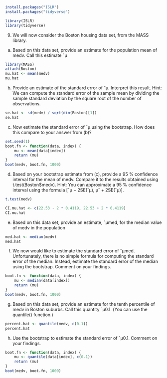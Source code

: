 ```{r}
install.packages("ISLR")
install.packages("tidyverse")
```


```{r}
library(ISLR)
library(tidyverse)
```

9. We will now consider the Boston housing data set, from the MASS
library.
(a) Based on this data set, provide an estimate for the population
mean of medv. Call this estimate ˆμ

```{r}
library(MASS)
attach(Boston)
mu.hat <- mean(medv)
mu.hat
```

(b) Provide an estimate of the standard error of ˆμ. Interpret this
result.
Hint: We can compute the standard error of the sample mean by
dividing the sample standard deviation by the square root of the
number of observations.

```{r}
se.hat <- sd(medv) / sqrt(dim(Boston)[1])
se.hat
```

(c) Now estimate the standard error of ˆμ using the bootstrap. How
does this compare to your answer from (b)?

```{r}
set.seed(1)
boot.fn <- function(data, index) {
    mu <- mean(data[index])
    return (mu)
}
boot(medv, boot.fn, 1000)
```

(d) Based on your bootstrap estimate from (c), provide a 95 % confidence interval for the mean of medv. Compare it to the results
obtained using t.test(Boston$medv).
Hint: You can approximate a 95 % confidence interval using the
formula [ˆμ − 2SE(ˆμ), μˆ + 2SE(ˆμ)].

```{r}
t.test(medv)
```

```{r}
CI.mu.hat <- c(22.53 - 2 * 0.4119, 22.53 + 2 * 0.4119)
CI.mu.hat
```


(e) Based on this data set, provide an estimate, ˆμmed, for the median
value of medv in the population

```{r}
med.hat <- median(medv)
med.hat
```

(f) We now would like to estimate the standard error of ˆμmed. Unfortunately, there is no simple formula for computing the standard
error of the median. Instead, estimate the standard error of the
median using the bootstrap. Comment on your findings.

```{r}
boot.fn <- function(data, index) {
    mu <- median(data[index])
    return (mu)
}
boot(medv, boot.fn, 1000)
```

(g) Based on this data set, provide an estimate for the tenth percentile of medv in Boston suburbs. Call this quantity ˆμ0.1. (You
can use the quantile() function.)

```{r}
percent.hat <- quantile(medv, c(0.1))
percent.hat
```

(h) Use the bootstrap to estimate the standard error of ˆμ0.1. Comment on your findings.

```{r}
boot.fn <- function(data, index) {
    mu <- quantile(data[index], c(0.1))
    return (mu)
}
boot(medv, boot.fn, 1000)
```

